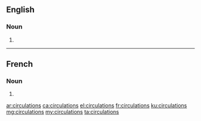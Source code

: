 ==English==

===Noun===
{{head|en|noun plural form}}

# {{plural of|circulation|lang=en}}

----

==French==

===Noun===
{{head|fr|noun plural form|g=f}}

# {{plural of|circulation|lang=fr}}

[[ar:circulations]]
[[ca:circulations]]
[[el:circulations]]
[[fr:circulations]]
[[ku:circulations]]
[[mg:circulations]]
[[my:circulations]]
[[ta:circulations]]